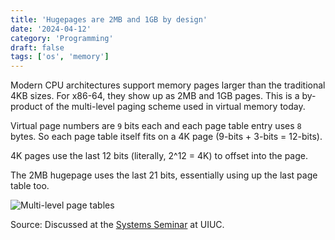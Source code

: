 ```yaml
---
title: 'Hugepages are 2MB and 1GB by design'
date: '2024-04-12'
category: 'Programming'
draft: false
tags: ['os', 'memory']
---
```


Modern CPU architectures support memory pages larger than the traditional 4KB sizes. For x86-64, they show up as 2MB and 1GB pages. This is a by-product of the multi-level paging scheme used in virtual memory today.

Virtual page numbers are `9` bits each and each page table entry uses `8` bytes. So each page table itself fits on a 4K page (9-bits + 3-bits = 12-bits).

4K pages use the last 12 bits (literally, 2^12 = 4K) to offset into the page.

The 2MB hugepage uses the last 21 bits, essentially using up the last page table too.

![Multi-level page tables](/static/images/multi_level_split.png)

Source: Discussed at the [Systems Seminar](https://systems-seminar-uiuc.github.io/) at UIUC.
